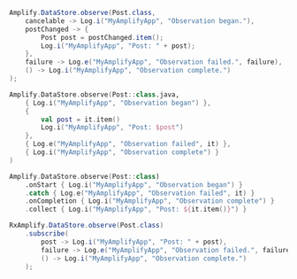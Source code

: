 <BlockSwitcher>
<Block name="Java">

```java
Amplify.DataStore.observe(Post.class,
    cancelable -> Log.i("MyAmplifyApp", "Observation began."),
    postChanged -> {
        Post post = postChanged.item();
        Log.i("MyAmplifyApp", "Post: " + post);
    },
    failure -> Log.e("MyAmplifyApp", "Observation failed.", failure),
    () -> Log.i("MyAmplifyApp", "Observation complete.")
);
```

</Block>
<Block name="Kotlin - Callbacks">

```kotlin
Amplify.DataStore.observe(Post::class.java,
    { Log.i("MyAmplifyApp", "Observation began") },
    {
        val post = it.item()
        Log.i("MyAmplifyApp", "Post: $post")
    },
    { Log.e("MyAmplifyApp", "Observation failed", it) },
    { Log.i("MyAmplifyApp", "Observation complete") }
)
```

</Block>
<Block name="Kotlin - Coroutines (Beta)">

```kotlin
Amplify.DataStore.observe(Post::class)
    .onStart { Log.i("MyAmplifyApp", "Observation began") }
    .catch { Log.e("MyAmplifyApp", "Observation failed", it) }
    .onCompletion { Log.i("MyAmplifyApp", "Observation complete") }
    .collect { Log.i("MyAmplifyApp", "Post: ${it.item()}") }
```

</Block>
<Block name="RxJava">

```java
RxAmplify.DataStore.observe(Post.class)
    .subscribe(
        post -> Log.i("MyAmplifyApp", "Post: " + post),
        failure -> Log.e("MyAmplifyApp", "Observation failed.", failure),
        () -> Log.i("MyAmplifyApp", "Observation complete.")
    );
```

</Block>
</BlockSwitcher>
